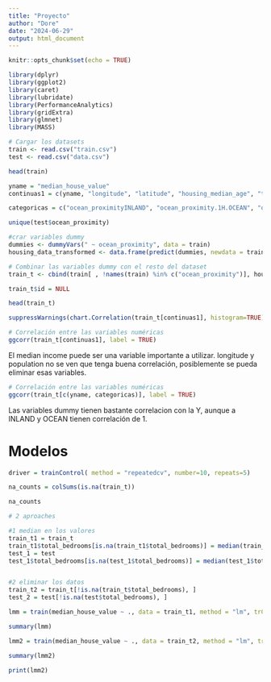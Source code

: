 ```yaml
---
title: "Proyecto"
author: "Dore"
date: "2024-06-29"
output: html_document
---
```


```r
knitr::opts_chunk$set(echo = TRUE)
```

```r
library(dplyr)
library(ggplot2)
library(caret)
library(lubridate)
library(PerformanceAnalytics)
library(gridExtra)
library(glmnet)
library(MASS)
```


```r
# Cargar los datasets
train <- read.csv("train.csv")
test <- read.csv("data.csv")
```


```r

head(train)

```
```r

yname = "median_house_value"
continuas1 = c(yname, "longitude", "latitude", "housing_median_age", "total_rooms", "total_bedrooms", "population", "households", "median_income")

categoricas = c("ocean_proximityINLAND", "ocean_proximity.1H.OCEAN", "ocean_proximityINLAND", "ocean_proximityISLAND", "ocean_proximityNEAR.BAY", "ocean_proximityNEAR.OCEAN")

unique(test$ocean_proximity)

```


```r
#crar variables dummy
dummies <- dummyVars(" ~ ocean_proximity", data = train)
housing_data_transformed <- data.frame(predict(dummies, newdata = train))

# Combinar las variables dummy con el resto del dataset
train_t <- cbind(train[ , !names(train) %in% c("ocean_proximity")], housing_data_transformed)

train_t$id = NULL

head(train_t)
```

```r
suppressWarnings(chart.Correlation(train_t[continuas1], histogram=TRUE))
```


```r
# Correlación entre las variables numéricas
ggcorr(train_t[continuas1], label = TRUE)
```
El median income puede ser una variable importante a utilizar. longitude y population no se ven que tenga buena correlación, posiblemente se pueda eliminar esas variables.


```r
# Correlación entre las variables numéricas
ggcorr(train_t[c(yname, categoricas)], label = TRUE)
```
Las variables dummy tienen bastante correlacion con la Y, aunque a INLAND y OCEAN tienen correlación de 1.

# Modelos

```r
driver = trainControl( method = "repeatedcv", number=10, repeats=5)
```


```r
na_counts = colSums(is.na(train_t))

na_counts
```
```r
# 2 aproaches

#1 median en los valores
train_t1 = train_t
train_t1$total_bedrooms[is.na(train_t1$total_bedrooms)] = median(train_t1$total_bedrooms, na.rm = TRUE)
test_1 = test
test_1$total_bedrooms[is.na(test_1$total_bedrooms)] = median(test_1$total_bedrooms, na.rm = TRUE)


#2 eliminar los datos
train_t2 = train_t[!is.na(train_t$total_bedrooms), ]
test_2 = test[!is.na(test$total_bedrooms), ]
```




```r
lmm = train(median_house_value ~ ., data = train_t1, method = "lm", trControl = driver)
```

```r
summary(lmm)
```

```r
lmm2 = train(median_house_value ~ ., data = train_t2, method = "lm", trControl = driver)
```

```r
summary(lmm2)
```

```r
print(lmm2)
```














